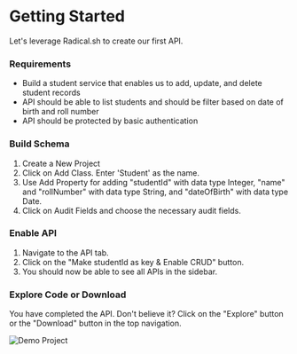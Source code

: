 

# Getting Started

Let's leverage Radical.sh to create our first API.

### Requirements  

* Build a student service that enables us to add, update, and delete student records
* API should be able to list students and should be filter based on date of birth and roll number
* API should be protected by basic authentication

### Build Schema

1. Create a New Project
2. Click on Add Class. Enter 'Student' as the name.
3. Use Add Property for adding "studentId" with data type Integer, "name" and "rollNumber" with data type String, and "dateOfBirth" with data type Date.
4. Click on Audit Fields and choose the necessary audit fields. 

### Enable API

1. Navigate to the API tab.
2. Click on the "Make studentId as key & Enable CRUD" button.
3. You should now be able to see all APIs in the sidebar.

### Explore Code or Download

You have completed the API. Don't believe it? Click on the "Explore" button or the "Download" button in the top navigation.
 
![Demo Project](../images/demo.png)


